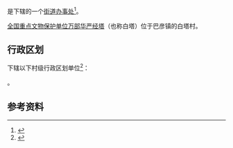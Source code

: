 {{中国乡级行政区
|景观照片文件名 = Wanbu-Huayanjing-Pagoda, Hohhot.jpg
|景观照片描述 = [[万部华严经塔|万部华严经塔]]，巴彦镇白塔村，1942年摄
|15/01/05/102/000}}

'''{{PAGENAMEBASE}}'''是{{PRC admin/fullname|15/01/05/102/000|3}}下辖的一个[[街道办事处|街道办事处]]<ref>{{PRC admin/ref sgc|{{PRC admin/parent|15/01/05/102/000}}}}</ref>。

[[全国重点文物保护单位|全国重点文物保护单位]][[万部华严经塔|万部华严经塔]]（也称白塔）位于巴彦镇的白塔村。

== 行政区划 ==
{{PAGENAMEBASE}}下辖以下村级行政区划单位<ref>{{PRC admin/ref sgc|15/01/05/102/000}}</ref>：

{{PRC admin/children|15/01/05/102/000}}。

== 参考资料 ==
{{reflist}}

{{内蒙古行政区划小作品}}
{{PRC admin/navcat|15/01/05/102/000}}